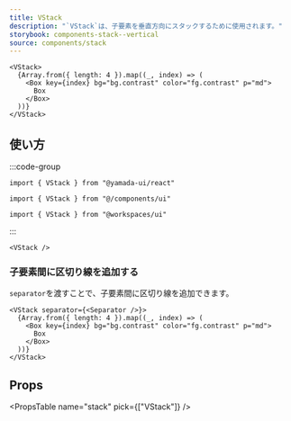 ```yaml
---
title: VStack
description: "`VStack`は、子要素を垂直方向にスタックするために使用されます。"
storybook: components-stack--vertical
source: components/stack
---
```


```tsx preview
<VStack>
  {Array.from({ length: 4 }).map((_, index) => (
    <Box key={index} bg="bg.contrast" color="fg.contrast" p="md">
      Box
    </Box>
  ))}
</VStack>
```

## 使い方

:::code-group

```tsx [package]
import { VStack } from "@yamada-ui/react"
```

```tsx [alias]
import { VStack } from "@/components/ui"
```

```tsx [monorepo]
import { VStack } from "@workspaces/ui"
```

:::

```tsx
<VStack />
```

### 子要素間に区切り線を追加する

`separator`を渡すことで、子要素間に区切り線を追加できます。

```tsx preview
<VStack separator={<Separator />}>
  {Array.from({ length: 4 }).map((_, index) => (
    <Box key={index} bg="bg.contrast" color="fg.contrast" p="md">
      Box
    </Box>
  ))}
</VStack>
```

## Props

<PropsTable name="stack" pick={["VStack"]} />
